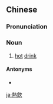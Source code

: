 ==Chinese==
{{zh-forms|s=热饮}}

===Pronunciation===
{{zh-pron
|m=rèyǐn
|c=jit6 jam2
|cat=n
}}

===Noun===
{{zh-noun}}

# [[hot]] [[drink]]

====Antonyms====
* {{zh-l|冷飲}}

[[ja:熱飲]]